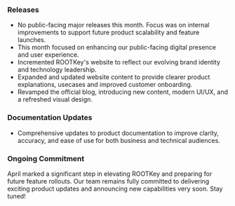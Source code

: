 <Accordion title="April 2025">

### Releases
- No public-facing major releases this month. Focus was on internal improvements to support future product scalability and feature launches.
- This month focused on enhancing our public-facing digital presence and user experience.
- Incremented ROOTKey's website to reflect our evolving brand identity and technology leadership.
- Expanded and updated website content to provide clearer product explanations, usecases and improved customer onboarding.
- Revamped the official blog, introducing new content, modern UI/UX, and a refreshed visual design.

### Documentation Updates
- Comprehensive updates to product documentation to improve clarity, accuracy, and ease of use for both business and technical audiences.

### Ongoing Commitment
April marked a significant step in elevating ROOTKey and preparing for future feature rollouts. Our team remains fully committed to delivering exciting product updates and announcing new capabilities very soon. Stay tuned!

</Accordion>